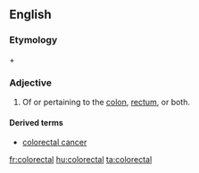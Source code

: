 ==English==


===Etymology===

{{en-term|colon}} + {{en-term|rectal}}

===Adjective===
{{en-adj|-}}

#{{medicine}} Of or pertaining to the [[colon]], [[rectum]], or both.

====Derived terms====
*[[colorectal cancer]]

[[fr:colorectal]]
[[hu:colorectal]]
[[ta:colorectal]]